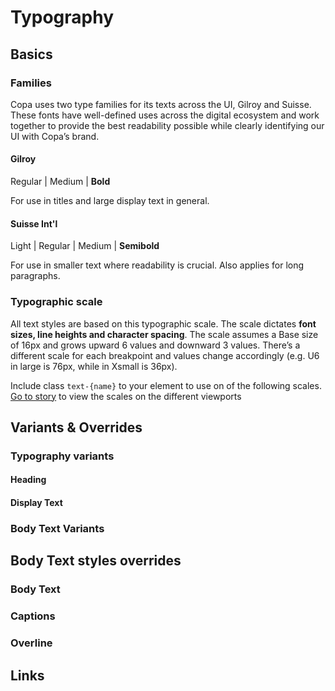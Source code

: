 

<Meta of={Scale} />

# Typography

## Basics

### Families
Copa uses two type families for its texts across the UI, Gilroy and Suisse. These fonts have well-defined uses across the digital ecosystem and work together to provide the best readability possible while clearly identifying our UI with Copa’s brand.

#### Gilroy
Regular | Medium | **Bold**

For use in titles and large display text in general.

#### Suisse Int'l
Light | Regular | Medium | **Semibold**

For use in smaller text where readability is crucial. Also applies for long paragraphs.

### Typographic scale

All text styles are based on this typographic scale. The scale dictates **font sizes, line heights and character spacing**. The scale assumes a Base size of 16px and grows upward 6 values and downward 3 values. There’s a different scale for each breakpoint and values change accordingly (e.g. U6 in large is 76px, while in Xsmall is 36px).

Include class `text-{name}` to your element to use on of the following scales. [Go to story]('./?path=/story/system-foundations-typography--scale&globals=viewport:iphone14promax') to view the scales on the different viewports

<Story of={Scale.scale} />

## Variants & Overrides

### Typography variants

#### Heading

#### Display Text

### Body Text Variants

## Body Text styles overrides

### Body Text

### Captions

### Overline

## Links

